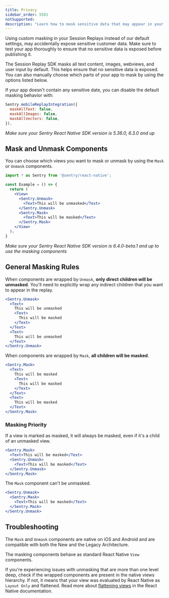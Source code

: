 ```yaml
---
title: Privacy
sidebar_order: 5501
notSupported:
description: "Learn how to mask sensitive data that may appear in your app in Session Replay."
---
```


<Alert>

Using custom masking in your Session Replays instead of our default settings, may accidentally expose sensitive customer data. Make sure to test your app thoroughly to ensure that no sensitive data is exposed before publishing it.

</Alert>

The Session Replay SDK masks all text content, images, webviews, and user input by default. This helps ensure that no sensitive data is exposed. You can also manually choose which parts of your app to mask by using the options listed below.

If your app doesn't contain any sensitive date, you can disable the default masking behavior with:

```javascript
Sentry.mobileReplayIntegration({
  maskAllText: false,
  maskAllImages: false,
  maskAllVectors: false,
}),
```

_Make sure your Sentry React Native SDK version is 5.36.0, 6.3.0 and up_

## Mask and Unmask Components

You can choose which views you want to mask or unmask by using the `Mask` or `Unmask` components.

```jsx
import * as Sentry from '@sentry/react-native';

const Example = () => {
  return (
    <View>
      <Sentry.Unmask>
        <Text>This will be unmasked</Text>
      </Sentry.Unmask>
      <Sentry.Mask>
        <Text>This will be masked</Text>
      </Sentry.Mask>
    </View>
  );
}
```

_Make sure your Sentry React Native SDK version is 6.4.0-beta.1 and up to use the masking components_

## General Masking Rules

When components are wrapped by `Unmask`, **only direct children will be unmasked**. You'll need to explicitly wrap any indirect children that you want to appear in the replay.

```jsx
<Sentry.Unmask>
  <Text>
    This will be unmasked
    <Text>
      This will be masked
    </Text>
  </Text>
  <Text>
    This will be unmasked
  </Text>
</Sentry.Unmask>
```

When components are wrapped by `Mask`, **all children will be masked**.

```jsx
<Sentry.Mask>
  <Text>
    This will be masked
    <Text>
      This will be masked
    </Text>
  </Text>
  <Text>
    This will be masked
  </Text>
</Sentry.Mask>
```

### Masking Priority

If a view is marked as masked, it will always be masked, even if it's a child of an unmasked view.

```jsx
<Sentry.Mask>
  <Text>This will be masked</Text>
  <Sentry.Unmask>
    <Text>This will be masked</Text>
  </Sentry.Unmask>
</Sentry.Mask>
```

The `Mask` component can't be unmasked.

```jsx
<Sentry.Unmask>
  <Sentry.Mask>
    <Text>This will be masked</Text>
  </Sentry.Mask>
</Sentry.Unmask>
```

## Troubleshooting

The `Mask` and `Unmask` components are native on iOS and Android and are compatible with both the New and the Legacy Architecture.

The masking components behave as standard React Native `View` components.

If you're experiencing issues with unmasking that are more than one level deep, check if the wrapped components are present in the native views hierarchy. If not, it means that your view was evaluated by React Native as `Layout Only` and flattened. Read more about [flattening views](https://reactnative.dev/architecture/view-flattening) in the React Native documentation.
